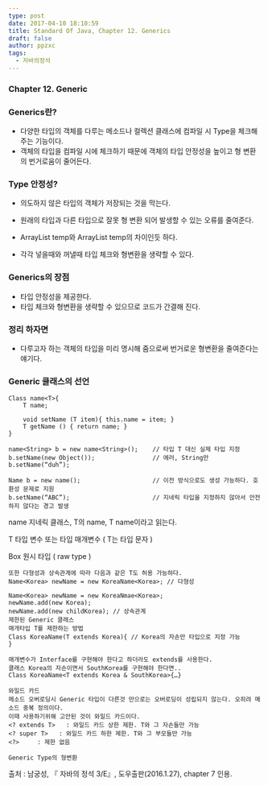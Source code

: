 ```yaml
---
type: post
date: 2017-04-10 18:10:59
title: Standard Of Java, Chapter 12. Generics
draft: false
author: ppzxc
tags:
  - 자바의정석
---
```


### Chapter 12. Generic

### Generics란?

- 다양한 타입의 객체를 다루는 메소드나 컬렉션 클래스에 컴파일 시 Type을 체크해 주는 기능이다.
- 객체의 타입을 컴파일 시에 체크하기 때문에 객체의 타입 안정성을 높이고 형 변환의 번거로움이 줄어든다.

### Type 안정성?

- 의도하지 않은 타입의 객체가 저장되는 것을 막는다.
- 원래의 타입과 다른 타입으로 잘못 형 변환 되어 발생할 수 있는 오류를 줄여준다.

- ArrayList temp와 ArrayList<String> temp의 차이인듯 하다.
- 각각 넣을때와 꺼낼때 타입 체크와 형변환을 생략할 수 있다.

### Generics의 장점

- 타입 안정성을 제공한다.
- 타입 체크와 형변환을 생략할 수 있으므로 코드가 간결해 진다.

### 정리 하자면

- 다루고자 하는 객체의 타입을 미리 명시해 줌으로써 번거로운 형변환을 줄여준다는 얘기다.

### Generic 클래스의 선언

```
Class name<T>{
	T name;

	void setName (T item){ this.name = item; }
	T getName () { return name; }
}

name<String> b = new name<String>(); 	// 타입 T 대신 실제 타입 지정
b.setName(new Object()); 				// 에러, String만
b.setName(“duh”);

Name b = new name(); 					// 이전 방식으로도 생성 가능하다. 호환성 문제로 지원
b.setName(“ABC”);						// 지네릭 타입을 지정하지 않아서 안전하지 않다는 경고 발생

```

name<T> 지네릭 클래스, T의 name, T name이라고 읽는다.

T 타입 변수 또는 타입 매개변수 ( T는 타입 문자 )

Box 원시 타입 ( raw type )

```
또한 다형성과 상속관계에 따라 다음과 같은 T도 허용 가능하다.
Name<Korea> newName = new KoreaName<Korea>; // 다형성

Name<Korea> newName = new KoreaNmae<Korea>;
newName.add(new Korea);
newName.add(new childKorea); // 상속관계
제한된 Generic 클래스
매개타입 T를 제한하는 방법
Class KoreaName(T extends Korea){ // Korea의 자손만 타입으로 지정 가능
}

매개변수가 Interface를 구현해야 한다고 하더라도 extends를 사용한다.
클래스 Korea의 자손이면서 SouthKorea를 구현해야 한다면..
Class KoreaName<T extends Korea & SouthKorea>{…}

와일드 카드
메소드 오버로딩시 Generic 타입이 다른것 만으로는 오버로딩이 성립되지 않는다. 오히려 메소드 중복 정의이다.
이때 사용하기위해 고안된 것이 와일드 카드이다.
<? extends T>   : 와일드 카드 상한 제한. T와 그 자손들만 가능
<? super T>   : 와일드 카드 하한 제한. T와 그 부모들만 가능
<?>     : 제한 없음

Generic Type의 형변환
```

출처 : 남궁성, 『 자바의 정석 3/E』, 도우출판(2016.1.27), chapter 7 인용.
